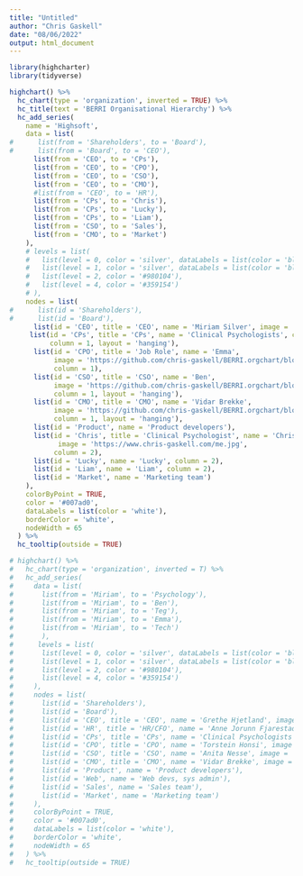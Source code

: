 ```yaml
---
title: "Untitled"
author: "Chris Gaskell"
date: "08/06/2022"
output: html_document
---
```


```r
library(highcharter)
library(tidyverse)

highchart() %>%
  hc_chart(type = 'organization', inverted = TRUE) %>%
  hc_title(text = 'BERRI Organisational Hierarchy') %>%
  hc_add_series(
    name = 'Highsoft',
    data = list(
#      list(from = 'Shareholders', to = 'Board'),
#      list(from = 'Board', to = 'CEO'),
      list(from = 'CEO', to = 'CPs'),
      list(from = 'CEO', to = 'CPO'),
      list(from = 'CEO', to = 'CSO'),
      list(from = 'CEO', to = 'CMO'),
      #list(from = 'CEO', to = 'HR'),
      list(from = 'CPs', to = 'Chris'),
      list(from = 'CPs', to = 'Lucky'),
      list(from = 'CPs', to = 'Liam'),
      list(from = 'CSO', to = 'Sales'),
      list(from = 'CMO', to = 'Market')
    ),
    # levels = list(
    #   list(level = 0, color = 'silver', dataLabels = list(color = 'black'), height = 55),
    #   list(level = 1, color = 'silver', dataLabels = list(color = 'black'), height = 55),
    #   list(level = 2, color = '#980104'),
    #   list(level = 4, color = '#359154')
    # ),
    nodes = list(
#      list(id = 'Shareholders'),
#      list(id = 'Board'),
      list(id = 'CEO', title = 'CEO', name = 'Miriam Silver', image = 'https://github.com/chris-gaskell/BERRI.orgchart/blob/main/images/Miriam.png?raw=true'),
     list(id = 'CPs', title = 'CPs', name = 'Clinical Psychologists', color = '#007ad0', #image = ,
          column = 1, layout = 'hanging'),
      list(id = 'CPO', title = 'Job Role', name = 'Emma',
           image = 'https://github.com/chris-gaskell/BERRI.orgchart/blob/main/images/Scott%20Milsom%20-%20Brick%20Background%20.jpg?raw=true',
           column = 1),
      list(id = 'CSO', title = 'CSO', name = 'Ben',
           image = 'https://github.com/chris-gaskell/BERRI.orgchart/blob/main/images/IMG_7457.jpg?raw=true',
           column = 1, layout = 'hanging'),
      list(id = 'CMO', title = 'CMO', name = 'Vidar Brekke',
           image = 'https://github.com/chris-gaskell/BERRI.orgchart/blob/main/images/IMG_7453.jpg?raw=true',
           column = 1, layout = 'hanging'),
      list(id = 'Product', name = 'Product developers'),
      list(id = 'Chris', title = 'Clinical Psychologist', name = 'Chris Gaskell',
            image = 'https://www.chris-gaskell.com/me.jpg',
           column = 2),
      list(id = 'Lucky', name = 'Lucky', column = 2),
      list(id = 'Liam', name = 'Liam', column = 2),
      list(id = 'Market', name = 'Marketing team')
    ),
    colorByPoint = TRUE,
    color = '#007ad0',
    dataLabels = list(color = 'white'),
    borderColor = 'white',
    nodeWidth = 65
  ) %>%
  hc_tooltip(outside = TRUE)
```





```r
# highchart() %>%
#   hc_chart(type = 'organization', inverted = T) %>%
#   hc_add_series(
#     data = list(
#       list(from = 'Miriam', to = 'Psychology'),
#       list(from = 'Miriam', to = 'Ben'),
#       list(from = 'Miriam', to = 'Teg'),
#       list(from = 'Miriam', to = 'Emma'),
#       list(from = 'Miriam', to = 'Tech')
#       ),
#      levels = list(
#       list(level = 0, color = 'silver', dataLabels = list(color = 'black'), height = 55),
#       list(level = 1, color = 'silver', dataLabels = list(color = 'black'), height = 55),
#       list(level = 2, color = '#980104'),
#       list(level = 4, color = '#359154')
#     ),
#     nodes = list(
#       list(id = 'Shareholders'),
#       list(id = 'Board'),
#       list(id = 'CEO', title = 'CEO', name = 'Grethe Hjetland', image = 'AnneJorunn.jpeg'),
#       list(id = 'HR', title = 'HR/CFO', name = 'Anne Jorunn Fjarestad', color = '#007ad0', image = 'https://github.com/chris-gaskell/BERRI.orgchart/blob/main/images/Miriam%20Silver%20-%20Nature%20Background.png', column = 3, offset = '75%'),
#       list(id = 'CPs', title = 'CPs', name = 'Clinical Psychologists', color = '#007ad0', image = 'https://wp-assets.highcharts.com/www-highcharts-com/blog/wp-content/uploads/2018/11/12140620/Christer.jpg', column = 4, layout = 'hanging'),
#       list(id = 'CPO', title = 'CPO', name = 'Torstein Honsi', image = 'https://wp-assets.highcharts.com/www-highcharts-com/blog/wp-content/uploads/2018/11/12131849/Torstein1.jpg', column = 4),
#       list(id = 'CSO', title = 'CSO', name = 'Anita Nesse', image = 'https://wp-assets.highcharts.com/www-highcharts-com/blog/wp-content/uploads/2018/11/12132313/Anita.jpg', column = 4, layout = 'hanging'),
#       list(id = 'CMO', title = 'CMO', name = 'Vidar Brekke', image = 'https://wp-assets.highcharts.com/www-highcharts-com/blog/wp-content/uploads/2018/11/13105551/Vidar.jpg', column = 4, layout = 'hanging'),
#       list(id = 'Product', name = 'Product developers'),
#       list(id = 'Web', name = 'Web devs, sys admin'),
#       list(id = 'Sales', name = 'Sales team'),
#       list(id = 'Market', name = 'Marketing team')
#     ),
#     colorByPoint = TRUE,
#     color = '#007ad0',
#     dataLabels = list(color = 'white'),
#     borderColor = 'white',
#     nodeWidth = 65
#   ) %>%
#   hc_tooltip(outside = TRUE)

```

